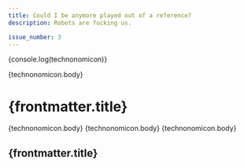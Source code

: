 ```yaml
---
title: Could I be anymore played out of a reference?
description: Robots are fucking us.

issue_number: 3
---
```



{console.log(technonomicon)}

<div class="grid grid-cols-12 gap-16 px-10 text-justify">
    <SnippetLink href={`/articles/${technonomicon.slug}`} class="col-span-4 row-span-2" title={technonomicon.data.title}>
        {technonomicon.body}
    </SnippetLink>
    <h1 class="text-6xl col-span-8 text-left">{frontmatter.title}</h1>
    <SnippetLink class="col-span-8" title={technonomicon.data.title}>
        {technonomicon.body}
    </SnippetLink>
    <SnippetLink class="col-span-8" title={technonomicon.data.title}>
        {technonomicon.body}
    </SnippetLink>
        <SnippetLink class="col-span-4 row-span-2" title={technonomicon.data.title}>
        {technonomicon.body}
    </SnippetLink>
    <h2 class="text-6xl col-span-8 text-left">{frontmatter.title}</h2>
</div>
